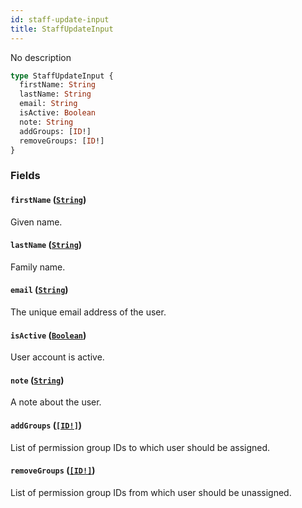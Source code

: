 ```yaml
---
id: staff-update-input
title: StaffUpdateInput
---
```


No description

```graphql
type StaffUpdateInput {
  firstName: String
  lastName: String
  email: String
  isActive: Boolean
  note: String
  addGroups: [ID!]
  removeGroups: [ID!]
}
```

### Fields

#### `firstName` ([`String`](/developer/api-reference/scalars/string.mdx))

Given name.

#### `lastName` ([`String`](/developer/api-reference/scalars/string.mdx))

Family name.

#### `email` ([`String`](/developer/api-reference/scalars/string.mdx))

The unique email address of the user.

#### `isActive` ([`Boolean`](/developer/api-reference/scalars/boolean.mdx))

User account is active.

#### `note` ([`String`](/developer/api-reference/scalars/string.mdx))

A note about the user.

#### `addGroups` ([`[ID!]`](/developer/api-reference/scalars/id.mdx))

List of permission group IDs to which user should be assigned.

#### `removeGroups` ([`[ID!]`](/developer/api-reference/scalars/id.mdx))

List of permission group IDs from which user should be unassigned.
